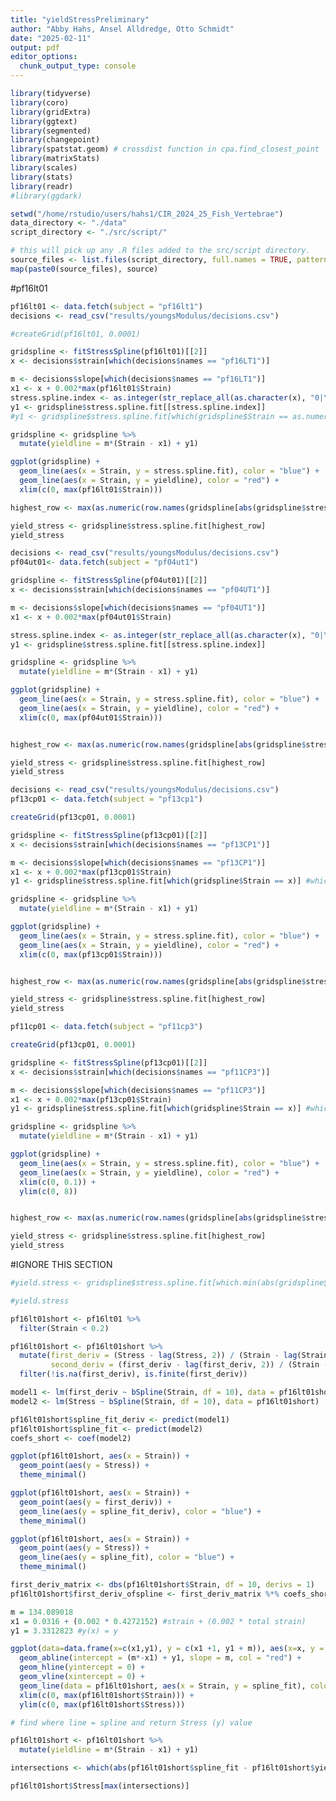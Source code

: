 ```yaml
---
title: "yieldStressPreliminary"
author: "Abby Hahs, Ansel Alldredge, Otto Schmidt"
date: "2025-02-11"
output: pdf
editor_options: 
  chunk_output_type: console
---
```


```r
library(tidyverse)
library(coro)
library(gridExtra)
library(ggtext)
library(segmented)
library(changepoint)
library(spatstat.geom) # crossdist function in cpa.find_closest_point
library(matrixStats)
library(scales)
library(stats)
library(readr)
#library(ggdark) 

setwd("/home/rstudio/users/hahs1/CIR_2024_25_Fish_Vertebrae")
data_directory <- "./data"
script_directory <- "./src/script/"
```

```r
# this will pick up any .R files added to the src/script directory.
source_files <- list.files(script_directory, full.names = TRUE, pattern = "*.R")
map(paste0(source_files), source)
```

#pf16lt01
```r
pf16lt01 <- data.fetch(subject = "pf16lt1")
decisions <- read_csv("results/youngsModulus/decisions.csv")

#createGrid(pf16lt01, 0.0001)

gridspline <- fitStressSpline(pf16lt01)[[2]]
x <- decisions$strain[which(decisions$names == "pf16LT1")]

m <- decisions$slope[which(decisions$names == "pf16LT1")]
x1 <- x + 0.002*max(pf16lt01$Strain)
stress.spline.index <- as.integer(str_replace_all(as.character(x), "0|\\.", "")) + 1
y1 <- gridspline$stress.spline.fit[[stress.spline.index]]
#y1 <- gridspline$stress.spline.fit[which(gridspline$Strain == as.numeric(x))]

gridspline <- gridspline %>%
  mutate(yieldline = m*(Strain - x1) + y1)

ggplot(gridspline) + 
  geom_line(aes(x = Strain, y = stress.spline.fit), color = "blue") + 
  geom_line(aes(x = Strain, y = yieldline), color = "red") +
  xlim(c(0, max(pf16lt01$Strain))) 

highest_row <- max(as.numeric(row.names(gridspline[abs(gridspline$stress.spline.fit - gridspline$yieldline) < 0.01, ])))

yield_stress <- gridspline$stress.spline.fit[highest_row]
yield_stress
```

```r
decisions <- read_csv("results/youngsModulus/decisions.csv")
pf04ut01<- data.fetch(subject = "pf04ut1")

gridspline <- fitStressSpline(pf04ut01)[[2]]
x <- decisions$strain[which(decisions$names == "pf04UT1")]

m <- decisions$slope[which(decisions$names == "pf04UT1")]
x1 <- x + 0.002*max(pf04ut01$Strain)

stress.spline.index <- as.integer(str_replace_all(as.character(x), "0|\\.", "")) + 1 # add 1 for indexing
y1 <- gridspline$stress.spline.fit[[stress.spline.index]]

gridspline <- gridspline %>%
  mutate(yieldline = m*(Strain - x1) + y1)

ggplot(gridspline) + 
  geom_line(aes(x = Strain, y = stress.spline.fit), color = "blue") + 
  geom_line(aes(x = Strain, y = yieldline), color = "red") +
  xlim(c(0, max(pf04ut01$Strain))) 


highest_row <- max(as.numeric(row.names(gridspline[abs(gridspline$stress.spline.fit - gridspline$yieldline) < 0.01, ])))

yield_stress <- gridspline$stress.spline.fit[highest_row]
yield_stress
```

```r
decisions <- read_csv("results/youngsModulus/decisions.csv")
pf13cp01 <- data.fetch(subject = "pf13cp1")

createGrid(pf13cp01, 0.0001)

gridspline <- fitStressSpline(pf13cp01)[[2]]
x <- decisions$strain[which(decisions$names == "pf13CP1")]

m <- decisions$slope[which(decisions$names == "pf13CP1")]
x1 <- x + 0.002*max(pf13cp01$Strain)
y1 <- gridspline$stress.spline.fit[which(gridspline$Strain == x)] #which(gridspline$Strain == x)

gridspline <- gridspline %>%
  mutate(yieldline = m*(Strain - x1) + y1)

ggplot(gridspline) + 
  geom_line(aes(x = Strain, y = stress.spline.fit), color = "blue") + 
  geom_line(aes(x = Strain, y = yieldline), color = "red") +
  xlim(c(0, max(pf13cp01$Strain))) 


highest_row <- max(as.numeric(row.names(gridspline[abs(gridspline$stress.spline.fit - gridspline$yieldline) < 0.01, ])))

yield_stress <- gridspline$stress.spline.fit[highest_row]
yield_stress
```

```r
pf11cp01 <- data.fetch(subject = "pf11cp3")

createGrid(pf13cp01, 0.0001)

gridspline <- fitStressSpline(pf13cp01)[[2]]
x <- decisions$strain[which(decisions$names == "pf11CP3")]

m <- decisions$slope[which(decisions$names == "pf11CP3")]
x1 <- x + 0.002*max(pf13cp01$Strain)
y1 <- gridspline$stress.spline.fit[which(gridspline$Strain == x)] #which(gridspline$Strain == x)

gridspline <- gridspline %>%
  mutate(yieldline = m*(Strain - x1) + y1)

ggplot(gridspline) + 
  geom_line(aes(x = Strain, y = stress.spline.fit), color = "blue") + 
  geom_line(aes(x = Strain, y = yieldline), color = "red") +
  xlim(c(0, 0.1)) +
  ylim(c(0, 8))


highest_row <- max(as.numeric(row.names(gridspline[abs(gridspline$stress.spline.fit - gridspline$yieldline) < 0.01, ])))

yield_stress <- gridspline$stress.spline.fit[highest_row]
yield_stress

```


#IGNORE THIS SECTION


```r
#yield.stress <- gridspline$stress.spline.fit[which.min(abs(gridspline$stress.spline.fit - gridspline$yieldline))]

#yield.stress
```




```r
pf16lt01short <- pf16lt01 %>%
  filter(Strain < 0.2)

pf16lt01short <- pf16lt01short %>%
  mutate(first_deriv = (Stress - lag(Stress, 2)) / (Strain - lag(Strain, 2)),
         second_deriv = (first_deriv - lag(first_deriv, 2)) / (Strain - lag(Strain, 2))) %>%
  filter(!is.na(first_deriv), is.finite(first_deriv))

model1 <- lm(first_deriv ~ bSpline(Strain, df = 10), data = pf16lt01short)
model2 <- lm(Stress ~ bSpline(Strain, df = 10), data = pf16lt01short)

pf16lt01short$spline_fit_deriv <- predict(model1)
pf16lt01short$spline_fit <- predict(model2)
coefs_short <- coef(model2)

ggplot(pf16lt01short, aes(x = Strain)) +
  geom_point(aes(y = Stress)) + 
  theme_minimal()

ggplot(pf16lt01short, aes(x = Strain)) +
  geom_point(aes(y = first_deriv)) +
  geom_line(aes(y = spline_fit_deriv), color = "blue") + 
  theme_minimal()

ggplot(pf16lt01short, aes(x = Strain)) +
  geom_point(aes(y = Stress)) +
  geom_line(aes(y = spline_fit), color = "blue") + 
  theme_minimal()

first_deriv_matrix <- dbs(pf16lt01short$Strain, df = 10, derivs = 1)
pf16lt01short$first_deriv_ofspline <- first_deriv_matrix %*% coefs_short[-1]

m = 134.089018
x1 = 0.0316 + (0.002 * 0.4272152) #strain + (0.002 * total strain)
y1 = 3.3312823 #y(x) = y

ggplot(data=data.frame(x=c(x1,y1), y = c(x1 +1, y1 + m)), aes(x=x, y = y)) + 
  geom_abline(intercept = (m*-x1) + y1, slope = m, col = "red") +
  geom_hline(yintercept = 0) +
  geom_vline(xintercept = 0) +
  geom_line(data = pf16lt01short, aes(x = Strain, y = spline_fit), color = "blue") +
  xlim(c(0, max(pf16lt01short$Strain))) +  
  ylim(c(0, max(pf16lt01short$Stress))) 

# find where line = spline and return Stress (y) value

pf16lt01short <- pf16lt01short %>%
  mutate(yieldline = m*(Strain - x1) + y1)

intersections <- which(abs(pf16lt01short$spline_fit - pf16lt01short$yieldline) < 0.1)

pf16lt01short$Stress[max(intersections)]

```